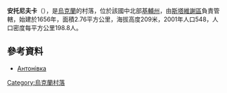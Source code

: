 {{coord|49|23|34|N|30|15|36|E|scale:30000|display=title}}

'''安托尼夫卡'''（{{lang-uk|Антонівка}}），是[[烏克蘭|烏克蘭]]的村落，位於該國中北部[[基輔州|基輔州]]，由[[斯塔維謝區|斯塔維謝區]]負責管轄，始建於1656年，面積2.76平方公里，海拔高度209米，2001年人口548，人口密度每平方公里198.8人。

==參考資料==
* [http://gska2.rada.gov.ua/pls/z7502/A005?rdat1=11.04.2015&rf7571=14636 Антонівка]{{dead link|date=2017年12月 |bot=InternetArchiveBot |fix-attempted=yes }}

{{Ukraine-geo-stub}}
[[Category:烏克蘭村落|Category:烏克蘭村落]]